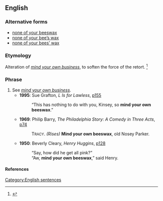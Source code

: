 ==English==

===Alternative forms===
* [[none of your beeswax]]
* [[none of your bee's wax|none of your bee’s wax]]
* [[none of your bees' wax|none of your bees’ wax]]

===Etymology===
Alteration of ''[[mind your own business]]'', to soften the force of the retort.
<ref>{{cite-book
|last=Palmatier
|first=Robert Allen
|year=1995
|title=Speaking of Animals: A Dictionary of Animal Metaphors
|publisher=Greenwood Press
|pages=[http://books.google.com/books?id=kSr4fO2zYrIC&pg=PA23&dq=%22mind+your+own+beeswax%22&as_brr=3&sig=qq3gjRx5DmX1vJtnKvMvNA2KhV0 p.23]
|isbn=0313294909
}}</ref>

===Phrase===
{{head|en|phrase|head=[[mind]] [[your]] [[own]] [[beeswax]]}}

# See ''[[mind your own business]]''.
#* '''1995''': Sue Grafton, ''L Is for Lawless'', [http://books.google.com/books?id=l3Hai1oPouoC&pg=PA161&ots=26NmB9hlE6&dq=%22mind+your+own+beeswax%22&as_brr=3&sig=5ygFbYvRZvNqYgGE01wiQJOK6II p155]
#*: “This has nothing to do with you, Kinsey, so '''mind your own beeswax'''.”
#* '''1969''': Philip Barry, ''The Philadelphia Story: A Comedy in Three Acts'', [http://books.google.com/books?id=sOamYn1O7zMC&pg=PA74&ots=D3YBPcpnzr&dq=%22mind+your+own+beeswax%22+date:1000-1970&as_brr=3&sig=Kryz4-u9dscTW0UhV90UBhhah-s p74]
#*: T<small>RACY</small>. ''(Rises)'' '''Mind your own beeswax''', old Nosey Parker.
#* '''1950''': Beverly Cleary, ''Henry Huggins'', [http://books.google.com/books?id=JeM-Ig9Zh08C&pg=PA128&ots=9R9gmr0ucl&dq=%22mind+your+own+beeswax%22&as_brr=3&sig=TtGWLByjW0h2zZpYXTADsqv-6ms p128]
#*: “Say, how did he get all pink?”
#*: “Aw, '''mind your own beeswax''',” said Henry.

====References====
<references/>
[[Category:English sentences]]